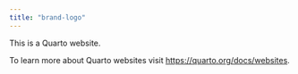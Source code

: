 ```yaml
---
title: "brand-logo"
---
```


This is a Quarto website.

To learn more about Quarto websites visit <https://quarto.org/docs/websites>.
